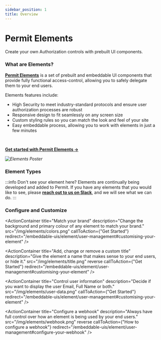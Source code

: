 ```yaml
---
sidebar_position: 1
title: Overview
---
```



# Permit Elements

Create your own Authorization controls with prebuilt UI components.
<br />

### What are Elements?

**[Permit Elements](/embeddable-uis/element/user-management)** is a set of prebuilt and embeddable UI components that provide fully functional
access-control, allowing you to safely delegate them to your end users.

Elements features include:

<div className="list">
	<ul>
		<li>
			<span>
				High Security to meet industry-standard protocols and ensure user
				authorization processes are robust
			</span>
		</li>
		<li>
			<span>Responsive design to fit seamlessly on any screen size</span>
		</li>
		<li>
			<span>
				Custom styling rules so you can match the look and feel of your site
			</span>
		</li>
		<li>
			<span>
				Easy embeddable process, allowing you to work with elements in just a
				few minutes
			</span>
		</li>
	</ul>
</div>

<br />

**[Get started with Permit Elements →](/embeddable-uis/element/user-management)**

_![Elements Poster](/img/elements/generic/overview.png)_

### Element Types

<div className="elementsBox">
<ElementTile
	src="/img/elements/user-management.png"
	title="User Management"
	description="Manage user access-control and permissions within your system"
	recommended
	redirect="/embeddable-uis/element/user-management"
/>

<ElementTile
	src="/img/elements/audit-logs.png"
	title="Audit Logs"
	description="Monitor decisions made against each policy"
	redirect="/features/permit-elements/element/audit-logs"
/>

<ElementTile
	src="/img/elements/approval-flows.png"
	title="Approval Flows"
	description="Monitor, control and approve decisions made agains policies in real-time"
	redirect="/features/permit-elements/element/approval-flows"
/>
</div>

:::info Don't see your element here?
Elements are continually being developed and added to Permit. If you have any elements that you would like to see, please **[reach
out to us on Slack](https://io.permit.io/docs-to-slack)**, and we will see what we can do.
:::

### Configure and Customize

<ActionContainer
	title="Match your brand"
	description="Change the background and primary colour of any element to match your brand."
	src="/img/elements/colors.png"
	callToAction={"Get Started"}
	redirect="/embeddable-uis/element/user-management#customising-your-element"
/>

<ActionContainer
	title="Add, change or remove a custom title"
	description="Give the element a name that makes sense to your end users, or hide it."
	src="/img/elements/title.png"
	reverse
	callToAction={"Get Started"}
	redirect="/embeddable-uis/element/user-management#customising-your-element"
/>

<ActionContainer
	title="Control user information"
	description="Decide if you want to display the user Email, Full Name or both."
	src="/img/elements/user-data.png"
	callToAction={"Get Started"}
	redirect="/embeddable-uis/element/user-management#customising-your-element"
/>

<ActionContainer
	title="Configure a webhook"
	description="Always have full control over how an element is being used by your end users."
	src="/img/elements/webhook.png"
	reverse
	callToAction={"How to configure a webhook"}
	redirect="/embeddable-uis/element/user-management#configure-your-webhook"
/>

<!-- _![Audit Logs Element](/img/elements/generic/overview.png)_ -->

<br />
<EmailUpdatesBox />

<HelpSupportTile />

<!-- ### Easy to use

The UI elements can be easily embedded into any web application or website, making it simple for users to incorporate secure authentication and authorization capabilities into their own projects.

### Customizable

The UI elements can be customized to match the look and feel of the user's website or application.

### Secure

The UI elements use industry-standard protocols and techniques to ensure the security of user authentication and authorization processes.

![User Management Embeddable UI](/img/elements/generic/guide.png) -->
